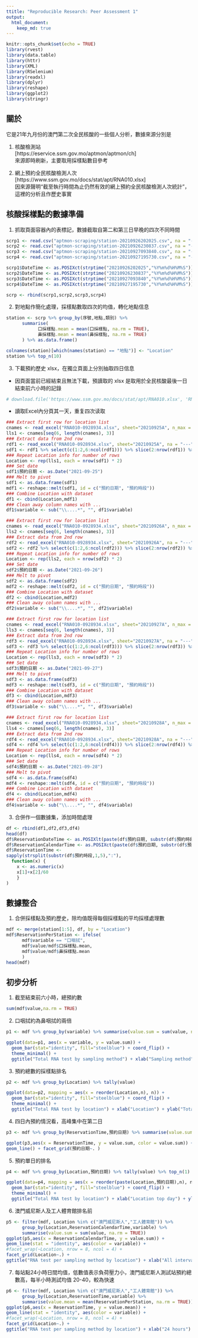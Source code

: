 ```yaml
---
ttitle: "Reproducible Research: Peer Assessment 1"
output: 
  html_document:
    keep_md: true
---
```


```r
knitr::opts_chunk$set(echo = TRUE)
library(rvest)
library(data.table)
library(httr)
library(XML)
library(RSelenium)
library(readxl)
library(dplyr)
library(reshape)
library(ggplot2)
library(stringr)
```

## 關於  

它是21年九月份的澳門第二次全民核酸的一些個人分析，數據來源分別是  
  
1. 核酸檢測站  
[https://eservice.ssm.gov.mo/aptmon/aptmon/ch]  
來源即時刷新，主要取用採樣點數目參考  

2. 網上預約全民核酸檢測人次  
[https://www.ssm.gov.mo/docs/stat/apt/RNA010.xlsx]  
因來源聲明“截至執行時間為止仍然有效的網上預約全民核酸檢測人次統計”，這裡的分析且作歷史事實  

## 核酸採樣點的數據準備

1. 抓取頁面容器內的表標記，數據截取自第二和第三日早晚的四次不同時間  

```r
scrp1 <- read.csv("aptmon-scraping/station-20210926202025.csv", na = "---")
scrp2 <- read.csv("aptmon-scraping/station-20210926230837.csv", na = "---")
scrp3 <- read.csv("aptmon-scraping/station-20210927093840.csv", na = "---")
scrp4 <- read.csv("aptmon-scraping/station-20210927195730.csv", na = "---")

scrp1$DateTime <- as.POSIXct(strptime("20210926202025","%Y%m%d%H%M%S"))
scrp2$DateTime <- as.POSIXct(strptime("20210926230837","%Y%m%d%H%M%S"))
scrp3$DateTime <- as.POSIXct(strptime("20210927093840","%Y%m%d%H%M%S"))
scrp4$DateTime <- as.POSIXct(strptime("20210927195730","%Y%m%d%H%M%S"))

scrp <- rbind(scrp1,scrp2,scrp3,scrp4)
```

2. 對地點作簡化處理，採樣點數取四次的均值，轉化地點信息  

```r
station <- scrp %>% group_by(序號,地點,類別) %>%
      summarise(
            口採樣點.mean = mean(口採樣點, na.rm = TRUE),
            鼻採樣點.mean = mean(鼻採樣點, na.rm = TRUE)
      ) %>% as.data.frame()

colnames(station)[which(names(station) == "地點")] <- "Location"
station %>% top_n(10)
```

3. 下載預約歷史 xlsx，在獨立頁面上分別抽取四日信息  

- 因頁面當前已經結束且無法下載，預讀取的 xlsx 是取用於全民核酸最後一日結束前六小時的記錄  
```r
# download.file('https://www.ssm.gov.mo/docs/stat/apt/RNA010.xlsx', 'RNA010.xlsx', method='curl' )
```

- 讀取Excel內分頁其一天，重复四次读取  
```r
### Extract first row for location list
cnames <- read_excel("RNA010-0928934.xlsx", sheet="20210925A", n_max = 0, na = "---") %>% names()
lls1 <- cnames[seq(6, length(cnames), 3)]
### Extract data from 2nd row 
rdf1 <- read_excel("RNA010-0928934.xlsx", sheet="20210925A", na = "---", skip = 2) #skip 2 because there exists a hidden row 1 in this spreadsheet
sdf1 <- rdf1 %>% select(c(1:2,6:ncol(rdf1))) %>% slice(2:nrow(rdf1)) %>% select(-contains("總人次"))
### Repeat Location info for number of rows
Location <- rep(lls1, each = nrow(sdf1) * 2)
### Set date
sdf1$預約日期 <- as.Date("2021-09-25")
### Melt to pivot
sdf1 <- as.data.frame(sdf1)
mdf1 <- reshape::melt(sdf1, id = c("預約日期", "預約時段"))
### Combine Location with dataset
df1 <- cbind(Location,mdf1)
### Clean away column names with ...
df1$variable <- sub("\\....*", "", df1$variable)
```

```r
### Extract first row for location list
cnames <- read_excel("RNA010-0928934.xlsx", sheet="20210926A", n_max = 0, na = "---") %>% names()
lls2 <- cnames[seq(6, length(cnames), 3)]
### Extract data from 2nd row 
rdf2 <- read_excel("RNA010-0928934.xlsx", sheet="20210926A", na = "---", skip = 1)
sdf2 <- rdf2 %>% select(c(1:2,6:ncol(rdf2))) %>% slice(2:nrow(rdf2)) %>% select(-contains("總人次"))
### Repeat Location info for number of rows
Location <- rep(lls2, each = nrow(sdf2) * 2)
### Set date
sdf2$預約日期 <- as.Date("2021-09-26")
### Melt to pivot
sdf2 <- as.data.frame(sdf2)
mdf2 <- reshape::melt(sdf2, id = c("預約日期", "預約時段"))
### Combine Location with dataset
df2 <- cbind(Location,mdf2)
### Clean away column names with ...
df2$variable <- sub("\\....*", "", df2$variable)
```

```r
### Extract first row for location list
cnames <- read_excel("RNA010-0928934.xlsx", sheet="20210927A", n_max = 0, na = "---") %>% names()
lls3 <- cnames[seq(6, length(cnames), 3)]
### Extract data from 2nd row 
rdf3 <- read_excel("RNA010-0928934.xlsx", sheet="20210927A", na = "---", skip = 1)
sdf3 <- rdf3 %>% select(c(1:2,6:ncol(rdf3))) %>% slice(2:nrow(rdf3)) %>% select(-contains("總人次"))
### Repeat Location info for number of rows
Location <- rep(lls3, each = nrow(sdf3) * 2)
### Set date
sdf3$預約日期 <- as.Date("2021-09-27")
### Melt to pivot
sdf3 <- as.data.frame(sdf3)
mdf3 <- reshape::melt(sdf3, id = c("預約日期", "預約時段"))
### Combine Location with dataset
df3 <- cbind(Location,mdf3)
### Clean away column names with ...
df3$variable <- sub("\\....*", "", df3$variable)
```

```r
### Extract first row for location list
cnames <- read_excel("RNA010-0928934.xlsx", sheet="20210928A", n_max = 0, na = "---") %>% names()
lls4 <- cnames[seq(6, length(cnames), 3)]
### Extract data from 2nd row 
rdf4 <- read_excel("RNA010-0928934.xlsx", sheet="20210928A", na = "---", skip = 1)
sdf4 <- rdf4 %>% select(c(1:2,6:ncol(rdf4))) %>% slice(2:nrow(rdf4)) %>% select(-contains("總人次"))
### Repeat Location info for number of rows
Location <- rep(lls4, each = nrow(sdf4) * 2)
### Set date
sdf4$預約日期 <- as.Date("2021-09-28")
### Melt to pivot
sdf4 <- as.data.frame(sdf4)
mdf4 <- reshape::melt(sdf4, id = c("預約日期", "預約時段"))
### Combine Location with dataset
df4 <- cbind(Location,mdf4)
### Clean away column names with ...
df4$variable <- sub("\\....*", "", df4$variable)
```

3. 合併作一個數據集，添加時間處理  

```r
df <- rbind(df1,df2,df3,df4)
head(df)
df$ReservationDateTime <- as.POSIXlt(paste(df$預約日期, substr(df$預約時段,1,5)))
df$ReservationCalendarTime <- as.POSIXct(paste(df$預約日期, substr(df$預約時段,1,5)))
df$ReservationTime <- 
sapply(strsplit(substr(df$預約時段,1,5),":"),
  function(x) {
    x <- as.numeric(x)
    x[1]+x[2]/60
    }
)
```


## 數據整合  

1. 合併採樣點及預約歷史，除均值既得每個採樣點的平均採樣處理數  

```r
mdf <- merge(station[1:5], df, by = "Location")
mdf$ReservationPerStation <- ifelse(
      mdf$variable == "口咽拭",
      mdf$value/mdf$口採樣點.mean,
      mdf$value/mdf$鼻採樣點.mean
      )
head(mdf)
```

## 初步分析  

1. 截至結束前六小時，總預約數  
```r
sum(mdf$value,na.rm = TRUE)
```

2. 口咽拭約為鼻咽拭的兩倍  
```r
p1 <- mdf %>% group_by(variable) %>% summarise(value.sum = sum(value, na.rm = TRUE))

ggplot(data=p1, aes(x = variable, y = value.sum)) +
  geom_bar(stat="identity", fill="steelblue") + coord_flip() +
  theme_minimal() +
  ggtitle("Total RNA test by sampling method") + xlab("Sampling method") + ylab("Total bookings")
```

3. 預約總數的採樣點排名  
```r
p2 <- mdf %>% group_by(Location) %>% tally(value)

ggplot(data=p2, mapping = aes(x = reorder(Location,n), n)) +
  geom_bar(stat="identity", fill="steelblue") + coord_flip() +
  theme_minimal() +
  ggtitle("Total RNA test by location") + xlab("Location") + ylab("Total bookings")

```

4. 四日內預約情況看，高峰集中在第二日  
```r
p3 <- mdf %>% group_by(ReservationTime,預約日期) %>% summarise(value.sum = sum(value, na.rm = TRUE))

ggplot(p3,aes(x = ReservationTime, y = value.sum, color = value.sum)) +
geom_line() + facet_grid(預約日期~. )
```

5. 預約單日的排名  
```r
p4 <- mdf %>% group_by(Location,預約日期) %>% tally(value) %>% top_n(1) %>% as.data.frame()

ggplot(data=p4, mapping = aes(x = reorder(paste(Location,預約日期),n), n)) +
  geom_bar(stat="identity", fill="steelblue") + coord_flip() +
  theme_minimal() +
  ggtitle("Total RNA test by location") + xlab("Location top day") + ylab("Top day daily handled bookings")
```

6. 澳門威尼斯人及工人體育館排名前

```r
p5 <- filter(mdf, Location %in% c("澳門威尼斯人","工人體育館")) %>%
      group_by(Location,ReservationCalendarTime,variable) %>%
      summarise(value.sum = sum(value, na.rm = TRUE))
ggplot(p5,aes(x = ReservationCalendarTime, y = value.sum)) +
geom_line(stat = "identity", aes(color = variable)) +
#facet_wrap(~Location, nrow = 8, ncol = 4) +
facet_grid(Location~.) +
ggtitle("RNA test per sampling method by location") + xlab("All intervals") + ylab("Total test")
```

7. 每站點24小時日間均值，低數值表示負荷壓力小，澳門威尼斯人測試站預約總數高，每半小時測試均值 20-40，較為快速   

```r
p6 <- filter(mdf, Location %in% c("澳門威尼斯人","工人體育館")) %>%
      group_by(Location,ReservationTime,variable) %>%
      summarise(value.mean = mean(ReservationPerStation, na.rm = TRUE))
ggplot(p6,aes(x = ReservationTime, y = value.mean)) +
geom_line(stat = "identity", aes(color = variable)) +
#facet_wrap(~Location, nrow = 8, ncol = 4) +
facet_grid(Location~.) +
ggtitle("RNA test per sampling method by location") + xlab("24 hours") + ylab("Average test per station")
```